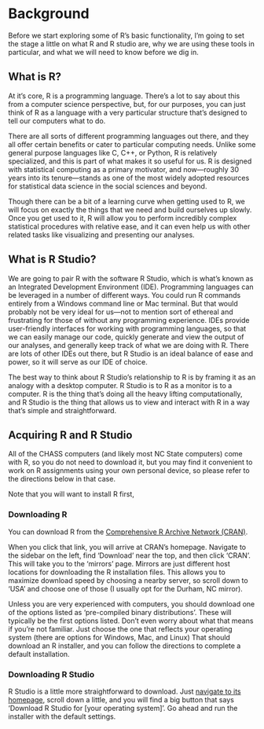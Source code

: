 # Background

Before we start exploring some of R's basic functionality, I'm going to set the stage a little on what R and R studio are, why we are using these tools in particular, and what we will need to know before we dig in.

## What is R?
At it's core, R is a programming language. There's a lot to say about this from a computer science perspective, but, for our purposes, you can just think of R as a language with a very particular structure that's designed to tell our computers what to do.

There are all sorts of different programming languages out there, and they all offer certain benefits or cater to particular computing needs. Unlike some general purpose languages like C, C++, or Python, R is relatively specialized, and this is part of what makes it so useful for us. R is designed with statistical computing as a primary motivator, and now---roughly 30 years into its tenure---stands as one of the most widely adopted resources for statistical data science in the social sciences and beyond.

Though there can be a bit of a learning curve when getting used to R, we will focus on exactly the things that we need and build ourselves up slowly. Once you get used to it, R will allow you to perform incredibly complex statistical procedures with relative ease, and it can even help us with other related tasks like visualizing and presenting our analyses. 

## What is R Studio?
We are going to pair R with the software R Studio, which is what's known as an Integrated Development Environment (IDE). Programming languages can be leveraged in a number of different ways. You could run R commands entirely from a Windows command line or Mac terminal. But that would probably not be very ideal for us---not to mention sort of ethereal and frustrating for those of without any programming experience. IDEs provide user-friendly interfaces for working with programming languages, so that we can easily manage our code, quickly generate and view the output of our analyses, and generally keep track of what we are doing with R. There are lots of other IDEs out there, but R Studio is an ideal balance of ease and power, so it will serve as our IDE of choice. 

The best way to think about R Studio's relationship to R is by framing it as an analogy with a desktop computer. R Studio is to R as a monitor is to a computer. R is the thing that's doing all the heavy lifting computationally, and R Studio is the thing that allows us to view and interact with R in a way that's simple and straightforward. 

## Acquiring R and R Studio
All of the CHASS computers (and likely most NC State computers) come with R, so you do not need to download it, but you may find it convenient to work on R assignments using your own personal device, so please refer to the directions below in that case. 

Note that you will want to install R first,

### Downloading R
You can download R from the [Comprehensive R Archive Network (CRAN)](https://www.r-project.org/).

When you click that link, you will arrive at CRAN's homepage. Navigate to the sidebar on the left, find 'Download' near the top, and then click 'CRAN'. This will take you to the 'mirrors' page. Mirrors are just different host locations for downloading the R installation files. This allows you to maximize download speed by choosing a nearby server, so scroll down to 'USA' and choose one of those (I usually opt for the Durham, NC mirror).

Unless you are very experienced with computers, you should download one of the options listed as 'pre-compiled binary distributions'. These will typically be the first options listed. Don't even worry about what that means if you're not familiar. Just choose the one that reflects your operating system (there are options for Windows, Mac, and Linux) That should download an R installer, and you can follow the directions to complete a default installation.

### Downloading R Studio
R Studio is a little more straightforward to download. Just [navigate to its homepage](https://posit.co/download/rstudio-desktop/), scroll down a little, and you will find a big button that says 'Download R Studio for [your operating system]'. Go ahead and run the installer with the default settings.








